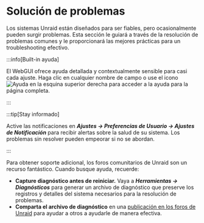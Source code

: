 # Solución de problemas

Los sistemas Unraid están diseñados para ser fiables, pero ocasionalmente pueden surgir problemas. Esta sección le guiará a través de la resolución de problemas comunes y le proporcionará las mejores prácticas para un troubleshooting efectivo.

:::info[Built-in ayuda]

El WebGUI ofrece ayuda detallada y contextualmente sensible para casi cada ajuste. Haga clic en cualquier nombre de campo o use el icono ![Ayuda](/img/Help-icon.jpg) en la esquina superior derecha para acceder a la ayuda para la página completa.

:::

:::tip[Stay informado]

Active las notificaciones en ***Ajustes → Preferencias de Usuario → Ajustes de Notificación*** para recibir alertas sobre la salud de su sistema. Los problemas sin resolver pueden empeorar si no se abordan.

:::

Para obtener soporte adicional, los foros comunitarios de Unraid son un recurso fantástico. Cuando busque ayuda, recuerde:

- **Capture diagnóstico antes de reiniciar.**
  Vaya a ***Herramientas → Diagnósticos*** para generar un archivo de diagnóstico que preserve los registros y detalles del sistema necesarios para la resolución de problemas.
- **Comparta el archivo de diagnóstico** en una [publicación en los foros de Unraid](http://forums.unraid.net/) para ayudar a otros a ayudarle de manera efectiva.
